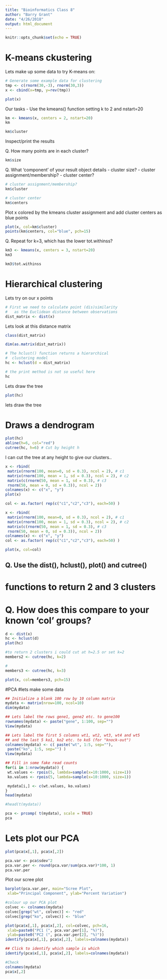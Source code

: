```yaml
---
title: "Bioinformatics Class 8"
author: "Barry Grant"
date: "4/26/2018"
output: html_document
---
```


```r
knitr::opts_chunk$set(echo = TRUE)
```

# K-means ckustering

Lets make up some data to try K-means on:

```r
# Generate some example data for clustering
tmp <- c(rnorm(30,-3), rnorm(30,3))
x <- cbind(x=tmp, y=rev(tmp))

plot(x)
```

Our tasks
 - Use the kmeans() function setting k to 2 and nstart=20 

```r
km <- kmeans(x, centers = 2, nstart=20)
km
```

```r
km$cluster
```



Inspect/print the results 

Q. How many points are in each cluster?

```r
km$size
```

Q. What ‘component’ of your result object details 
      - cluster size?
      - cluster assignment/membership? 
      - cluster center?

```r
# cluster assignment/membership? 
km$cluster
```

```r
# cluster center
km$centers
```



Plot x colored by the kmeans cluster assignment and 
      add cluster centers as blue points

```r
plot(x, col=km$cluster)
points(km$centers, col="blue", pch=15)
```
      
      
      
 Q. Repeat for k=3, which has the lower tot.withinss? 
```r
km3 <- kmeans(x, centers = 3, nstart=20)
km3
```

```r
km3$tot.withinss
```


# Hierarchical clustering

Lets try on our x points

```r
# First we need to calculate point (dis)similarity
#   as the Euclidean distance between observations 
dist_matrix <- dist(x) 
```

Lets look at this distance matrix

```r
class(dist_matrix)
```


```r
dim(as.matrix(dist_matrix))

```



```r
# The hclust() function returns a hierarchical 
#  clustering model
hc <- hclust(d = dist_matrix)

# the print method is not so useful here 
hc  
```

Lets draw the tree

```r
plot(hc)
```

lets draw the tree 

# Draws a dendrogram

```r
plot(hc)
abline(h=6, col="red")
cutree(hc, h=6) # Cut by height h
```

I can cut the tree at any height to give our clusters..

```r
x <- rbind(
 matrix(rnorm(100, mean=0, sd = 0.3), ncol = 2), # c1
 matrix(rnorm(100, mean = 1, sd = 0.3), ncol = 2), # c2
 matrix(c(rnorm(50, mean = 1, sd = 0.3), # c3
 rnorm(50, mean = 0, sd = 0.3)), ncol = 2))
colnames(x) <- c("x", "y")
plot(x)
```

```r
col <- as.factor( rep(c("c1","c2","c3"), each=50) ) 
```

```r
x <- rbind(
 matrix(rnorm(100, mean=0, sd = 0.3), ncol = 2), # c1
 matrix(rnorm(100, mean = 1, sd = 0.3), ncol = 2), # c2
 matrix(c(rnorm(50, mean = 1, sd = 0.3), # c3
 rnorm(50, mean = 0, sd = 0.3)), ncol = 2))
colnames(x) <- c("x", "y")
col <- as.factor( rep(c("c1","c2","c3"), each=50) ) 
```
```r
plot(x, col=col)
```


## Q. Use the dist(), hclust(), plot() and cutree()
# functions to return 2 and 3 clusters
# Q. How does this compare to your known 'col' groups?
```r
d <- dist(x)
hc <- hclust(d)
plot(hc)

```

```r
#to return 2 clusters i could cut at h=2.5 or set k=2
members2 <- cutree(hc, k=2)

#
members3 <- cutree(hc, k=3)

plot(x, col=members3, pch=15)
```
#PCA 
#lets make some data 
```r
## Initialize a blank 100 row by 10 column matrix
mydata <- matrix(nrow=100, ncol=10)
dim(mydata)

## Lets label the rows gene1, gene2 etc. to gene100
rownames(mydata) <- paste("gene", 1:100, sep="") 
View(mydata)
```

```r
## Lets label the first 5 columns wt1, wt2, wt3, wt4 and wt5
## and the last 5 ko1, ko2 etc. to ko5 (for "knock-out")
colnames(mydata) <- c( paste("wt", 1:5, sep=""),
 paste("ko", 1:5, sep="") ) 
View(mydata)
```


```r
## Fill in some fake read counts
for(i in 1:nrow(mydata)) {
 wt.values <- rpois(5, lambda=sample(x=10:1000, size=1))
 ko.values <- rpois(5, lambda=sample(x=10:1000, size=1))

 mydata[i,] <- c(wt.values, ko.values)
}
head(mydata)
```

```r
#head(t(mydata))
```

```r
pca <- prcomp( t(mydata), scale = TRUE)
pca
```
# Lets plot our PCA 
```r
plot(pca$x[,1], pca$x[,2])
```

```r
pca.var <- pca$sdev^2
pca.var.per <- round(pca.var/sum(pca.var)*100, 1)
pca.var.per
```

Plot our scree plot
```r
barplot(pca.var.per, main="Scree Plot",
 xlab="Principal Component", ylab="Percent Variation")
```

```r
#colour up our PCA plot
colvec <- colnames(mydata)
colvec[grep("wt", colvec)] <- "red"
colvec[grep("ko", colvec)] <- "blue"
```

```r
plot(pca$x[,1], pca$x[,2], col=colvec, pch=16,
 xlab=paste0("PC1 (", pca.var.per[1], "%)"),
 ylab=paste0("PC2 (", pca.var.per[2], "%)")) 
identify(pca$x[,1], pca$x[,2], labels=colnames(mydata))
```

```r
## Click to identify which sample is which
identify(pca$x[,1], pca$x[,2], labels=colnames(mydata)) 


```
```r
#Check
colnames(mydata)
pca$x[,2]
```










